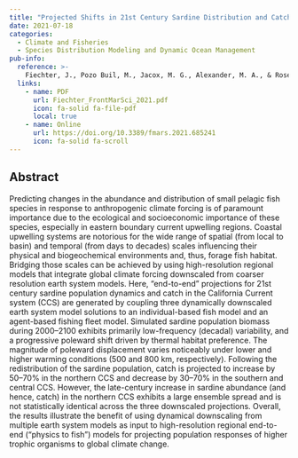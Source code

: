 ```yaml
---
title: "Projected Shifts in 21st Century Sardine Distribution and Catch in the California Current"
date: 2021-07-18
categories: 
  - Climate and Fisheries
  - Species Distribution Modeling and Dynamic Ocean Management
pub-info:
  reference: >-
    Fiechter, J., Pozo Buil, M., Jacox, M. G., Alexander, M. A., & Rose, K. A. (2021). Projected Shifts in 21st Century Sardine Distribution and Catch in the California Current. <em>Frontiers in Marine Science</em>, 8, 685241. doi: <a href="https://doi.org/10.3389/fmars.2021.685241">https://doi.org/10.3389/fmars.2021.685241</a> 
  links:
    - name: PDF
      url: Fiechter_FrontMarSci_2021.pdf
      icon: fa-solid fa-file-pdf
      local: true
    - name: Online
      url: https://doi.org/10.3389/fmars.2021.685241
      icon: fa-solid fa-scroll
---
```


## Abstract

Predicting changes in the abundance and distribution of small pelagic fish species in response to anthropogenic climate forcing is of paramount importance due to the ecological and socioeconomic importance of these species, especially in eastern boundary current upwelling regions. Coastal upwelling systems are notorious for the wide range of spatial (from local to basin) and temporal (from days to decades) scales influencing their physical and biogeochemical environments and, thus, forage fish habitat. Bridging those scales can be achieved by using high-resolution regional models that integrate global climate forcing downscaled from coarser resolution earth system models. Here, “end-to-end” projections for 21st century sardine population dynamics and catch in the California Current system (CCS) are generated by coupling three dynamically downscaled earth system model solutions to an individual-based fish model and an agent-based fishing fleet model. Simulated sardine population biomass during 2000–2100 exhibits primarily low-frequency (decadal) variability, and a progressive poleward shift driven by thermal habitat preference. The magnitude of poleward displacement varies noticeably under lower and higher warming conditions (500 and 800 km, respectively). Following the redistribution of the sardine population, catch is projected to increase by 50–70% in the northern CCS and decrease by 30–70% in the southern and central CCS. However, the late-century increase in sardine abundance (and hence, catch) in the northern CCS exhibits a large ensemble spread and is not statistically identical across the three downscaled projections. Overall, the results illustrate the benefit of using dynamical downscaling from multiple earth system models as input to high-resolution regional end-to-end (“physics to fish”) models for projecting population responses of higher trophic organisms to global climate change.